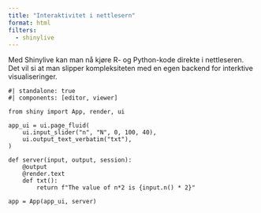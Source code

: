 ```yaml
---
title: "Interaktivitet i nettlesern"
format: html
filters:
  - shinylive
---
```


Med Shinylive kan man nå kjøre R- og Python-kode direkte i nettleseren. Det vil si at man slipper kompleksiteten med en egen backend for interktive visualiseringer. 


:::{.column-page-inset-right}
```shinylive-python
#| standalone: true
#| components: [editor, viewer]

from shiny import App, render, ui

app_ui = ui.page_fluid(
    ui.input_slider("n", "N", 0, 100, 40),
    ui.output_text_verbatim("txt"),
)

def server(input, output, session):
    @output
    @render.text
    def txt():
        return f"The value of n*2 is {input.n() * 2}"

app = App(app_ui, server)

```
:::


